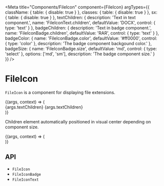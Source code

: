 

<Meta
  title="Components/FileIcon"
  component={FileIcon}
  argTypes={{
    className: {
      table: {
        disable: true
      }
    },
    classes: {
      table: {
        disable: true
      }
    },
    sx: {
      table: {
        disable: true
      }
    },
    textChildren: {
      description: 'Text in text component.',
      name: 'FileIconText.children',
      defaultValue: 'DOCX',
      control: { type: 'text' }
    },
    badgeChildren: {
      description: 'Text in badge component.',
      name: 'FileIconBadge.children',
      defaultValue: 'RAR',
      control: { type: 'text' }
    },
    badgeColor: {
      name: 'FileIconBadge.color',
      defaultValue: '#ff0000',
      control: { type: 'color' },
      description: 'The badge component backgound color.'
    },
    badgeSize: {
      name: 'FileIconBadge.size',
      defaultValue: 'md',
      control: { type: 'select' },
      options: ['md', 'sm'],
      description: 'The badge component size.'
    }
  }}
/>

# FileIcon

`FileIcon` is a component for displaying file extensions.

<Canvas>
  <Story name="Demo">
    {(args, context) => (
      <div
        style={{
          display: 'flex',
          alignItems: 'center',
          gap: '16px'
        }}
      >
        <FileIcon icon={IconFileVariant} width={args.width} height={args.height} />
        <FileIcon icon={IconFileVariant} width={args.width} height={args.height}>
          <FileIconText>{args.textChildren}</FileIconText>
        </FileIcon>
        <FileIcon width={args.width} height={args.height} />
        <FileIcon width={args.width} height={args.height}>
          <FileIconText>{args.textChildren}</FileIconText>
        </FileIcon>
        <FileIcon icon={IconFileVariant} width={args.width} height={args.height}>
          <FileIconBadge children={args.badgeChildren} size={args.badgeSize} color={args.badgeColor} />
        </FileIcon>
        <FileIcon width={args.width} height={args.height}>
          <FileIconBadge children={args.badgeChildren} size={args.badgeSize} color={args.badgeColor} />
        </FileIcon>
      </div>
    )}
  </Story>
</Canvas>

<ArgsTable story="Demo" />

<br />

Children element automatically positioned in visual center depending on component size.

<Canvas>
  <Story
    name="Sizes"
    argTypes={{
      width: {
        table: {
          disable: true
        }
      },
      height: {
        table: {
          disable: true
        }
      },
      children: {
        table: {
          disable: true
        }
      }
    }}
  >
    {(args, context) => (
      <div
        style={{
          display: 'flex',
          alignItems: 'center',
          gap: '16px'
        }}
      >
        <FileIcon>
          <FileIconBadge color="red" size="md" children="ZIP" />
        </FileIcon>
        <FileIcon width={33} height={44}>
          <FileIconBadge color="purple" size="sm" children="RAR" />
        </FileIcon>
        <FileIcon width={30} height={40}>
          <FileIconBadge color="#9672FF" size="sm" children="RAR" />
        </FileIcon>
        <FileIcon width={27} height={36}>
          <FileIconBadge color="#9672FF" size="sm" children="RAR" />
        </FileIcon>
        <FileIcon icon={IconFileVariant}>
          <FileIconBadge color="red" size="md" children="ZIP" />
        </FileIcon>
        <FileIcon icon={IconFileVariant} width={33} height={44}>
          <FileIconBadge color="purple" size="sm" children="RAR" />
        </FileIcon>
        <FileIcon icon={IconFileVariant} width={30} height={40}>
          <FileIconBadge color="#9672FF" size="sm" children="RAR" />
        </FileIcon>
        <FileIcon icon={IconFileVariant} width={27} height={36}>
          <FileIconBadge color="#9672FF" size="sm" children="RAR" />
        </FileIcon>
      </div>
    )}
  </Story>
</Canvas>

## API

<ul>
  <li>
    <LinkTo kind="components-api-fileicon" story="page">
      <code>FileIcon</code>
    </LinkTo>
  </li>
  <li>
    <LinkTo kind="components-api-fileiconbadge" story="page">
      <code>FileIconBadge</code>
    </LinkTo>
  </li>
  <li>
    <LinkTo kind="components-api-fileicontext" story="page">
      <code>FileIconText</code>
    </LinkTo>
  </li>
</ul>

